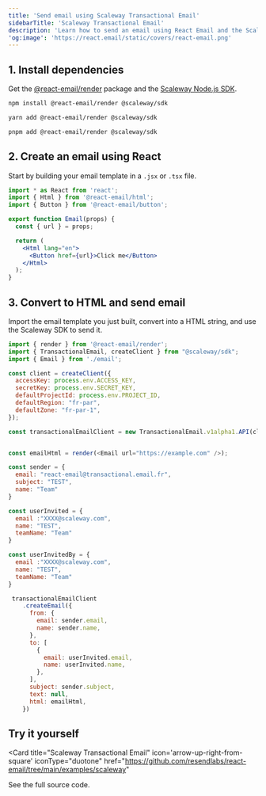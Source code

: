 ```yaml
---
title: 'Send email using Scaleway Transactional Email'
sidebarTitle: 'Scaleway Transactional Email'
description: 'Learn how to send an email using React Email and the Scaleway Node.js SDK.'
'og:image': 'https://react.email/static/covers/react-email.png'
---
```


## 1. Install dependencies

Get the [@react-email/render](https://www.npmjs.com/package/@react-email/render) package and the [Scaleway Node.js SDK](https://www.npmjs.com/package/@scaleway/sdk).

<CodeGroup>

```sh npm
npm install @react-email/render @scaleway/sdk
```

```sh yarn
yarn add @react-email/render @scaleway/sdk
```

```sh pnpm
pnpm add @react-email/render @scaleway/sdk
```

</CodeGroup>

## 2. Create an email using React

Start by building your email template in a `.jsx` or `.tsx` file.

```jsx email.jsx
import * as React from 'react';
import { Html } from '@react-email/html';
import { Button } from '@react-email/button';

export function Email(props) {
  const { url } = props;

  return (
    <Html lang="en">
      <Button href={url}>Click me</Button>
    </Html>
  );
}
```

## 3. Convert to HTML and send email

Import the email template you just built, convert into a HTML string, and use the Scaleway SDK to send it.

<CodeGroup>

```js React
import { render } from '@react-email/render';
import { TransactionalEmail, createClient } from "@scaleway/sdk";
import { Email } from './email';

const client = createClient({
  accessKey: process.env.ACCESS_KEY,
  secretKey: process.env.SECRET_KEY,
  defaultProjectId: process.env.PROJECT_ID,
  defaultRegion: "fr-par",
  defaultZone: "fr-par-1",
});

const transactionalEmailClient = new TransactionalEmail.v1alpha1.API(client);


const emailHtml = render(<Email url="https://example.com" />);

const sender = {
  email: "react-email@transactional.email.fr",
  subject: "TEST",
  name: "Team"
}

const userInvited = {
  email :"XXXX@scaleway.com",
  name: "TEST",
  teamName: "Team"
}

const userInvitedBy = {
  email :"XXXX@scaleway.com",
  name: "TEST",
  teamName: "Team"
}

 transactionalEmailClient
    .createEmail({
      from: {
        email: sender.email,
        name: sender.name,
      },
      to: [
        {
          email: userInvited.email,
          name: userInvited.name,
        },
      ],
      subject: sender.subject,
      text: null,
      html: emailHtml,
    })
```

</CodeGroup>

## Try it yourself

<Card
  title="Scaleway Transactional Email"
  icon='arrow-up-right-from-square'
  iconType="duotone"
  href="https://github.com/resendlabs/react-email/tree/main/examples/scaleway"
>
  See the full source code.
</Card>
